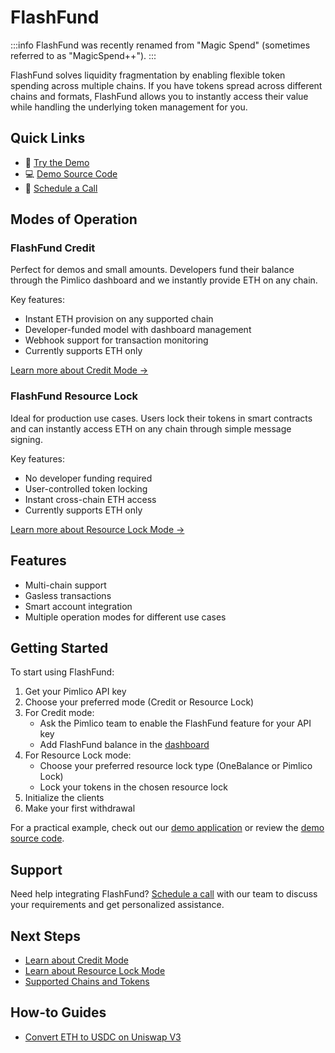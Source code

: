 # FlashFund

:::info
FlashFund was recently renamed from "Magic Spend" (sometimes referred to as "MagicSpend++").
:::

FlashFund solves liquidity fragmentation by enabling flexible token spending across multiple chains. If you have tokens spread across different chains and formats, FlashFund allows you to instantly access their value while handling the underlying token management for you.

## Quick Links

- 🚀 [Try the Demo](https://flashfund.pimlico.io/)
- 💻 [Demo Source Code](https://github.com/pimlicolabs/magic-spend-ui)
- 📅 [Schedule a Call](https://cal.com/sergey-potekhin)

## Modes of Operation

### FlashFund Credit

Perfect for demos and small amounts. Developers fund their balance through the Pimlico dashboard and we instantly provide ETH on any chain.

Key features:
- Instant ETH provision on any supported chain
- Developer-funded model with dashboard management
- Webhook support for transaction monitoring
- Currently supports ETH only

[Learn more about Credit Mode →](/infra/flash-fund/modes/credit)

### FlashFund Resource Lock

Ideal for production use cases. Users lock their tokens in smart contracts and can instantly access ETH on any chain through simple message signing.

Key features:
- No developer funding required
- User-controlled token locking
- Instant cross-chain ETH access
- Currently supports ETH only

[Learn more about Resource Lock Mode →](/infra/flash-fund/modes/resource-lock)

## Features

- Multi-chain support
- Gasless transactions
- Smart account integration
- Multiple operation modes for different use cases

## Getting Started

To start using FlashFund:

1. Get your Pimlico API key
2. Choose your preferred mode (Credit or Resource Lock)
3. For Credit mode:
   - Ask the Pimlico team to enable the FlashFund feature for your API key
   - Add FlashFund balance in the [dashboard](https://dashboard.pimlico.io/billing/payment-methods)
4. For Resource Lock mode:
   - Choose your preferred resource lock type (OneBalance or Pimlico Lock)
   - Lock your tokens in the chosen resource lock
5. Initialize the clients
6. Make your first withdrawal

For a practical example, check out our [demo application](https://flashfund.pimlico.io/) or review the [demo source code](https://github.com/pimlicolabs/magic-spend-ui/).

## Support

Need help integrating FlashFund? [Schedule a call](https://cal.com/sergey-potekhin) with our team to discuss your requirements and get personalized assistance.

## Next Steps

- [Learn about Credit Mode](/infra/flash-fund/modes/credit)
- [Learn about Resource Lock Mode](/infra/flash-fund/modes/resource-lock)
- [Supported Chains and Tokens](/infra/flash-fund/supported-chains-and-tokens)

## How-to Guides

- [Convert ETH to USDC on Uniswap V3](/infra/flash-fund/how-to/eth-to-usdc-uniswap)
